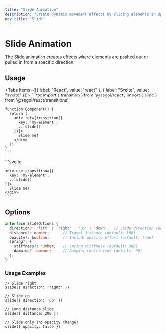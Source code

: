 ```yaml
---
title: "Slide Animation"
description: "Create dynamic movement effects by sliding elements in specific directions"
nav-title: "Slide"
---
```


# Slide Animation

The Slide animation creates effects where elements are pushed out or pulled in from a specific direction.

<TransitionDemo type="slide" />

## Usage

<Tabs items={[{ label: "React", value: "react" }, { label: "Svelte", value: "svelte" }]}>
  <TabPanel value="react">
    ```tsx
    import { transition } from '@ssgoi/react';
    import { slide } from '@ssgoi/react/transitions';

    function Component() {
      return (
        <div ref={transition({
          key: 'my-element',
          ...slide()
        })}>
          Slide me!
        </div>
      );
    }
    ```
  </TabPanel>
  <TabPanel value="svelte">
    ```svelte
    <script>
      import { transition } from '@ssgoi/svelte';
      import { slide } from '@ssgoi/svelte/transitions';
    </script>

    <div use:transition={{
      key: 'my-element',
      ...slide()
    }}>
      Slide me!
    </div>
    ```
  </TabPanel>
</Tabs>

## Options

```typescript
interface SlideOptions {
  direction?: 'left' | 'right' | 'up' | 'down';  // Slide direction (default: 'left')
  distance?: number;      // Travel distance (default: 100)
  opacity?: boolean;      // Include opacity effect (default: true)
  spring?: {
    stiffness?: number;   // Spring stiffness (default: 300)
    damping?: number;     // Damping coefficient (default: 30)
  };
}
```

### Usage Examples

```tsx
// Slide right
slide({ direction: 'right' })

// Slide up
slide({ direction: 'up' })

// Long distance slide
slide({ distance: 200 })

// Slide only (no opacity change)
slide({ opacity: false })
```

